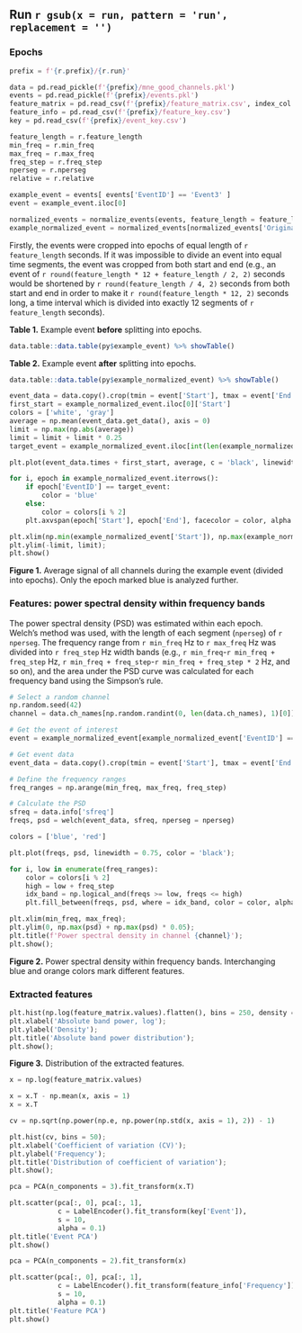 ## Run `r gsub(x = run, pattern = 'run', replacement = '')`

### Epochs {.unlisted .unnumbered}

```python
prefix = f'{r.prefix}/{r.run}'

data = pd.read_pickle(f'{prefix}/mne_good_channels.pkl')
events = pd.read_pickle(f'{prefix}/events.pkl')
feature_matrix = pd.read_csv(f'{prefix}/feature_matrix.csv', index_col = 0)
feature_info = pd.read_csv(f'{prefix}/feature_key.csv')
key = pd.read_csv(f'{prefix}/event_key.csv')

feature_length = r.feature_length
min_freq = r.min_freq
max_freq = r.max_freq
freq_step = r.freq_step
nperseg = r.nperseg
relative = r.relative

example_event = events[ events['EventID'] == 'Event3' ]
event = example_event.iloc[0]

normalized_events = normalize_events(events, feature_length = feature_length)
example_normalized_event = normalized_events[normalized_events['OriginalEventID'] == event['EventID']]
```

Firstly, the events were cropped into epochs of equal length of `r feature_length` seconds. If it was impossible
to divide an event into equal time segments, the event was cropped from both start and end (e.g., an event of
`r round(feature_length * 12 + feature_length / 2, 2)` seconds would be shortened by
`r round(feature_length / 4, 2)` seconds from both start and end in order to make it `r round(feature_length * 12, 2)`
seconds long, a time interval which is divided into exactly 12 segments of `r feature_length` seconds).

**Table 1.** Example event **before** splitting into epochs.

```r
data.table::data.table(py$example_event) %>% showTable()
```

**Table 2.** Example event **after** splitting into epochs.

```r
data.table::data.table(py$example_normalized_event) %>% showTable()
```

```python
event_data = data.copy().crop(tmin = event['Start'], tmax = event['End'])
first_start = example_normalized_event.iloc[0]['Start']
colors = ['white', 'gray']
average = np.mean(event_data.get_data(), axis = 0)
limit = np.max(np.abs(average))
limit = limit + limit * 0.25
target_event = example_normalized_event.iloc[int(len(example_normalized_event) / 2)]['EventID']

plt.plot(event_data.times + first_start, average, c = 'black', linewidth = 0.5)

for i, epoch in example_normalized_event.iterrows():
    if epoch['EventID'] == target_event:
        color = 'blue'
    else:
        color = colors[i % 2]
    plt.axvspan(epoch['Start'], epoch['End'], facecolor = color, alpha = 0.25)

plt.xlim(np.min(example_normalized_event['Start']), np.max(example_normalized_event['End']));
plt.ylim(-limit, limit);
plt.show()
```

**Figure 1.** Average signal of all channels during the example event (divided into epochs). Only the epoch marked
blue is analyzed further.

### Features: power spectral density within frequency bands {.unlisted .unnumbered}

The power spectral density (PSD) was estimated within each epoch. Welch's method was used, with the length
of each segment (`nperseg`) of `r nperseg`. The frequency range from `r min_freq` Hz to `r max_freq` Hz was
divided into `r freq_step` Hz width bands (e.g., `r min_freq`-`r min_freq + freq_step` Hz,
`r min_freq + freq_step`-`r min_freq + freq_step * 2` Hz, and so on), and the area under the PSD curve
was calculated for each frequency band using the Simpson's rule.

```python
# Select a random channel
np.random.seed(42)
channel = data.ch_names[np.random.randint(0, len(data.ch_names), 1)[0]]

# Get the event of interest
event = example_normalized_event[example_normalized_event['EventID'] == target_event].iloc[0]

# Get event data
event_data = data.copy().crop(tmin = event['Start'], tmax = event['End']).get_data(picks = [channel])[0]

# Define the frequency ranges
freq_ranges = np.arange(min_freq, max_freq, freq_step)

# Calculate the PSD
sfreq = data.info['sfreq']
freqs, psd = welch(event_data, sfreq, nperseg = nperseg)
```

```python
colors = ['blue', 'red']

plt.plot(freqs, psd, linewidth = 0.75, color = 'black');

for i, low in enumerate(freq_ranges):
    color = colors[i % 2]
    high = low + freq_step
    idx_band = np.logical_and(freqs >= low, freqs <= high)
    plt.fill_between(freqs, psd, where = idx_band, color = color, alpha = 0.1);

plt.xlim(min_freq, max_freq);
plt.ylim(0, np.max(psd) + np.max(psd) * 0.05);
plt.title(f'Power spectral density in channel {channel}');
plt.show();
```

**Figure 2.** Power spectral density within frequency bands. Interchanging blue and orange colors mark
different features.

### Extracted features

```python
plt.hist(np.log(feature_matrix.values).flatten(), bins = 250, density = True);
plt.xlabel('Absolute band power, log');
plt.ylabel('Density');
plt.title('Absolute band power distribution');
plt.show();
```

**Figure 3.** Distribution of the extracted features.

```python
x = np.log(feature_matrix.values)

x = x.T - np.mean(x, axis = 1)
x = x.T

cv = np.sqrt(np.power(np.e, np.power(np.std(x, axis = 1), 2)) - 1)
```

```python
plt.hist(cv, bins = 50);
plt.xlabel('Coefficient of variation (CV)');
plt.ylabel('Frequency');
plt.title('Distribution of coefficient of variation');
plt.show();
```

```python
pca = PCA(n_components = 3).fit_transform(x.T)

plt.scatter(pca[:, 0], pca[:, 1],
            c = LabelEncoder().fit_transform(key['Event']),
            s = 10,
            alpha = 0.1)
plt.title('Event PCA')
plt.show()
```



```python
pca = PCA(n_components = 2).fit_transform(x)

plt.scatter(pca[:, 0], pca[:, 1],
            c = LabelEncoder().fit_transform(feature_info['Frequency']),
            s = 10,
            alpha = 0.1)
plt.title('Feature PCA')
plt.show()
```

